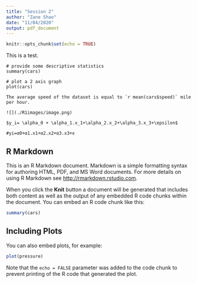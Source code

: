 ```yaml
---
title: "Session 2"
author: "Zane Shao"
date: "11/04/2020"
output: pdf_document
---
```


```r
knitr::opts_chunk$set(echo = TRUE)
```

This is a test. 

```
# provide some descriptive statistics
summary(cars)

# plot a 2 axis graph
plot(cars)

The average speed of the dataset is equal to `r mean(cars$speed)` mile per hour.

![](./R1images/image.png)

$y_i= \alpha_0 + \alpha_1.x_1+\alpha_2.x_2+\alpha_3.x_3+\epsilon$

#yi=α0+α1.x1+α2.x2+α3.x3+ϵ
```


## R Markdown

This is an R Markdown document. Markdown is a simple formatting syntax for authoring HTML, PDF, and MS Word documents. For more details on using R Markdown see <http://rmarkdown.rstudio.com>.

When you click the **Knit** button a document will be generated that includes both content as well as the output of any embedded R code chunks within the document. You can embed an R code chunk like this:

```r
summary(cars)
```

## Including Plots

You can also embed plots, for example:

```r
plot(pressure)
```

Note that the `echo = FALSE` parameter was added to the code chunk to prevent printing of the R code that generated the plot.
